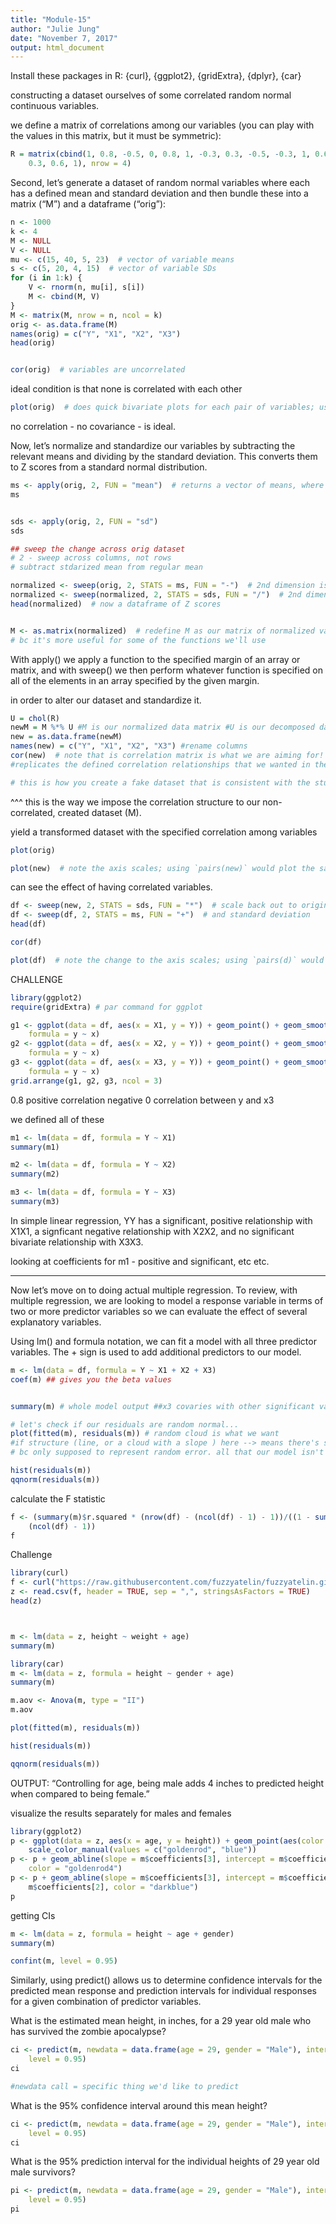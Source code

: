 ```yaml
---
title: "Module-15"
author: "Julie Jung"
date: "November 7, 2017"
output: html_document
---
```


Install these packages in R: {curl}, {ggplot2}, {gridExtra}, {dplyr}, {car}


constructing a dataset ourselves of some correlated random normal continuous variables.

we define a matrix of correlations among our variables (you can play with the values in this matrix, but it must be symmetric):

```r
R = matrix(cbind(1, 0.8, -0.5, 0, 0.8, 1, -0.3, 0.3, -0.5, -0.3, 1, 0.6, 0, 
    0.3, 0.6, 1), nrow = 4)
```
Second, let’s generate a dataset of random normal variables where each has a defined mean and standard deviation and then bundle these into a matrix (“M”) and a dataframe (“orig”):

```r

n <- 1000
k <- 4
M <- NULL
V <- NULL
mu <- c(15, 40, 5, 23)  # vector of variable means
s <- c(5, 20, 4, 15)  # vector of variable SDs
for (i in 1:k) {
    V <- rnorm(n, mu[i], s[i])
    M <- cbind(M, V)
}
M <- matrix(M, nrow = n, ncol = k)
orig <- as.data.frame(M)
names(orig) = c("Y", "X1", "X2", "X3")
head(orig)


cor(orig)  # variables are uncorrelated

```

ideal condition is that none is correlated with each other

```r
plot(orig)  # does quick bivariate plots for each pair of variables; using `pairs(orig)` would do the same

```

no correlation - no covariance - is ideal. 


Now, let’s normalize and standardize our variables by subtracting the relevant means and dividing by the standard deviation. This converts them to Z scores from a standard normal distribution.


```r

ms <- apply(orig, 2, FUN = "mean")  # returns a vector of means, where we are taking this across dimension 2 of the array 'orig'
ms


sds <- apply(orig, 2, FUN = "sd")
sds

## sweep the change across orig dataset
# 2 - sweep across columns, not rows
# subtract stdarized mean from regular mean

normalized <- sweep(orig, 2, STATS = ms, FUN = "-")  # 2nd dimension is columns, removing array of means, function = subtract
normalized <- sweep(normalized, 2, STATS = sds, FUN = "/")  # 2nd dimension is columns, scaling by array of sds, function = divide
head(normalized)  # now a dataframe of Z scores


M <- as.matrix(normalized)  # redefine M as our matrix of normalized variables
# bc it's more useful for some of the functions we'll use
```
With apply() we apply a function to the specified margin of an array or matrix, and with sweep() we then perform whatever function is specified on all of the elements in an array specified by the given margin.

in order to alter our dataset and standardize it. 

```r
U = chol(R)
newM = M %*% U #M is our normalized data matrix #U is our decomposed data matrix
new = as.data.frame(newM)
names(new) = c("Y", "X1", "X2", "X3") #rename columns 
cor(new)  # note that is correlation matrix is what we are aiming for!
#replicates the defined correlation relationships that we wanted in the beginning 

# this is how you create a fake dataset that is consistent with the stuff/qualities you want a fake datset to look like 
```
^^^ this is the way we impose the correlation structure to our non-correlated, created dataset (M). 

yield a transformed dataset with the specified correlation among variables

```r
plot(orig)

plot(new)  # note the axis scales; using `pairs(new)` would plot the same
```
can see the effect of having correlated variables. 

```r

df <- sweep(new, 2, STATS = sds, FUN = "*")  # scale back out to original mean...
df <- sweep(df, 2, STATS = ms, FUN = "+")  # and standard deviation
head(df)

cor(df)

plot(df)  # note the change to the axis scales; using `pairs(d)` would produce the same plot

```

CHALLENGE


```r

library(ggplot2)
require(gridExtra) # par command for ggplot

g1 <- ggplot(data = df, aes(x = X1, y = Y)) + geom_point() + geom_smooth(method = "lm", 
    formula = y ~ x)
g2 <- ggplot(data = df, aes(x = X2, y = Y)) + geom_point() + geom_smooth(method = "lm", 
    formula = y ~ x)
g3 <- ggplot(data = df, aes(x = X3, y = Y)) + geom_point() + geom_smooth(method = "lm", 
    formula = y ~ x)
grid.arrange(g1, g2, g3, ncol = 3)

```

0.8 positive correlation
negative 
0 correlation between y and x3

we defined all of these

```r
m1 <- lm(data = df, formula = Y ~ X1)
summary(m1)

m2 <- lm(data = df, formula = Y ~ X2)
summary(m2)

m3 <- lm(data = df, formula = Y ~ X3)
summary(m3)

```
In simple linear regression, YY has a significant, positive relationship with X1X1, a signficant negative relationship with X2X2, and no significant bivariate relationship with X3X3.

looking at coefficients for m1 - positive and significant, etc etc. 

_______________

Now let’s move on to doing actual multiple regression. To review, with multiple regression, we are looking to model a response variable in terms of two or more predictor variables so we can evaluate the effect of several explanatory variables.

Using lm() and formula notation, we can fit a model with all three predictor variables. The + sign is used to add additional predictors to our model.
 

```r

m <- lm(data = df, formula = Y ~ X1 + X2 + X3)
coef(m) ## gives you the beta values


summary(m) # whole model output ##x3 covaries with other significant variables e.g. 60% covaries with x2. so now x3 also has significance. 

# let's check if our residuals are random normal...
plot(fitted(m), residuals(m)) # random cloud is what we want
#if structure (line, or a cloud with a slope ) here --> means there's some covariate that we haven't accounted for in our model , can't trust our results. 
# bc only supposed to represent random error. all that our model isn't accounting for is random error. 

hist(residuals(m))
qqnorm(residuals(m))
```

calculate the F statistic
```r
f <- (summary(m)$r.squared * (nrow(df) - (ncol(df) - 1) - 1))/((1 - summary(m)$r.squared) * 
    (ncol(df) - 1))
f


```

Challenge
```r

library(curl)
f <- curl("https://raw.githubusercontent.com/fuzzyatelin/fuzzyatelin.github.io/master/AN597_Fall17/zombies.csv")
z <- read.csv(f, header = TRUE, sep = ",", stringsAsFactors = TRUE)
head(z)



m <- lm(data = z, height ~ weight + age)
summary(m)
```

```r

library(car)
m <- lm(data = z, formula = height ~ gender + age)
summary(m)

m.aov <- Anova(m, type = "II")
m.aov

plot(fitted(m), residuals(m))

hist(residuals(m))

qqnorm(residuals(m))

```
OUTPUT: "Controlling for age, being male adds 4 inches to predicted height when compared to being female."


visualize the results separately for males and females

```r
library(ggplot2)
p <- ggplot(data = z, aes(x = age, y = height)) + geom_point(aes(color = factor(gender))) + 
    scale_color_manual(values = c("goldenrod", "blue"))
p <- p + geom_abline(slope = m$coefficients[3], intercept = m$coefficients[1], 
    color = "goldenrod4")
p <- p + geom_abline(slope = m$coefficients[3], intercept = m$coefficients[1] + 
    m$coefficients[2], color = "darkblue")
p

```

getting CIs

```r
m <- lm(data = z, formula = height ~ age + gender)
summary(m)

confint(m, level = 0.95)

```

Similarly, using predict() allows us to determine confidence intervals for the predicted mean response and prediction intervals for individual responses for a given combination of predictor variables.

What is the estimated mean height, in inches, for a 29 year old male who has survived the zombie apocalypse?

```r

ci <- predict(m, newdata = data.frame(age = 29, gender = "Male"), interval = "confidence", 
    level = 0.95)
ci

#newdata call = specific thing we'd like to predict 
```

What is the 95% confidence interval around this mean height?

```r
ci <- predict(m, newdata = data.frame(age = 29, gender = "Male"), interval = "confidence", 
    level = 0.95)
ci

```

What is the 95% prediction interval for the individual heights of 29 year old male survivors?
```r

pi <- predict(m, newdata = data.frame(age = 29, gender = "Male"), interval = "prediction", 
    level = 0.95)
pi
```